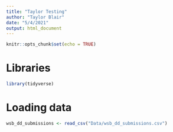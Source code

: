 ```yaml
---
title: "Taylor Testing"
author: "Taylor Blair"
date: "5/4/2021"
output: html_document
---
```


```r
knitr::opts_chunk$set(echo = TRUE)
```

# Libraries


```r
library(tidyverse)

```

# Loading data

```r
wsb_dd_submissions <- read_csv("Data/wsb_dd_submissions.csv")
```

